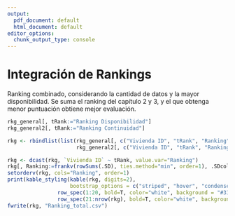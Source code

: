 ```yaml
---
output:
  pdf_document: default
  html_document: default
editor_options: 
  chunk_output_type: console
---
```


# Integración de Rankings

Ranking combinado, considerando la cantidad de datos y la mayor disponibilidad. Se suma el ranking del capítulo 2 y 3, y el que obtenga menor puntuación obtiene mejor evaluación.

```r
rkg_general[, tRank:="Ranking Disponibilidad"]
rkg_general2[, tRank:="Ranking Continuidad"]

rkg <- rbindlist(list(rkg_general[, c("Vivienda ID", "tRank", "Ranking")], 
                      rkg_general2[, c("Vivienda ID", "tRank", "Ranking")]))

rkg <- dcast(rkg, `Vivienda ID` ~ tRank, value.var="Ranking")
rkg[, Ranking:=frankv(rowSums(.SD), ties.method="min", order=1), .SDcols=c("Ranking Disponibilidad", "Ranking Continuidad")]
setorderv(rkg, cols="Ranking", order=1)
print(kable_styling(kable(rkg, digits=2), 
                    bootstrap_options = c("striped", "hover", "condensed")) %>%
                row_spec(1:20, bold=T, color="white", background = "#31a354") %>%
                row_spec(21:nrow(rkg), bold=T, color="white", background = "#D7261E"))
fwrite(rkg, "Ranking_total.csv")
```



